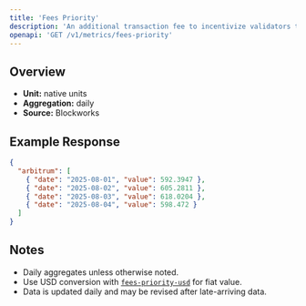 ```yaml
---
title: 'Fees Priority'
description: 'An additional transaction fee to incentivize validators to prioritize and execute transactions.'
openapi: 'GET /v1/metrics/fees-priority'
---
```


## Overview

- **Unit:** native units
- **Aggregation:** daily
- **Source:** Blockworks



## Example Response

```json
{
  "arbitrum": [
    { "date": "2025-08-01", "value": 592.3947 },
    { "date": "2025-08-02", "value": 605.2811 },
    { "date": "2025-08-03", "value": 618.0204 },
    { "date": "2025-08-04", "value": 598.472 }
  ]
}
```

## Notes
- Daily aggregates unless otherwise noted.
- Use USD conversion with [`fees-priority-usd`](/api-reference/metrics/arbitrum/fees-priority-usd) for fiat value.
- Data is updated daily and may be revised after late-arriving data.
